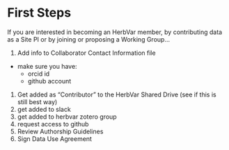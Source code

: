 # First Steps

If you are interested in becoming an HerbVar member, by contributing data as a Site PI or by joining or proposing a Working Group...

1. Add info to Collaborator Contact Information file
- make sure you have:
  - orcid id
  - github account
1. Get added as “Contributor” to the HerbVar Shared Drive (see if this is still best way)
1. get added to slack
1. get added to herbvar zotero group
1. request access to github 
1. Review Authorship Guidelines
5. Sign Data Use Agreement